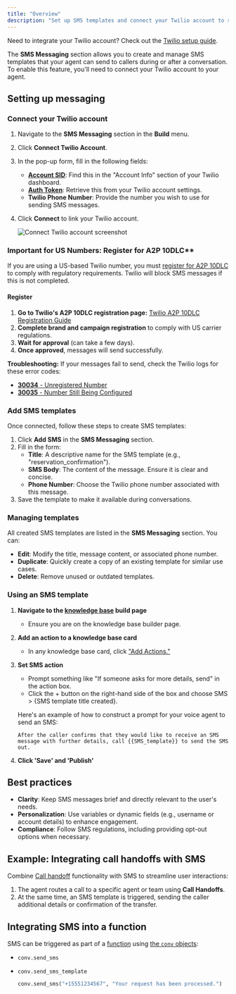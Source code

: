 ```yaml
---
title: "Overview"
description: "Set up SMS templates and connect your Twilio account to send messages through your agent."
---
```


<Tip> Need to integrate your Twilio account? Check out the [Twilio setup guide](/telephony/twilio/introduction).</Tip>

The **SMS Messaging** section allows you to create and manage SMS templates that your agent can send to callers during or after
a conversation. To enable this feature, you'll need to connect your Twilio account to your agent.

## Setting up messaging

### Connect your Twilio account
1. Navigate to the **SMS Messaging** section in the **Build** menu.
2. Click **Connect Twilio Account**.
3. In the pop-up form, fill in the following fields:
   - [**Account SID**](https://help.twilio.com/articles/14726256820123-What-is-a-Twilio-Account-SID-and-where-can-I-find-it-): Find this in the "Account Info" section of your Twilio dashboard.
   - [**Auth Token**](https://www.twilio.com/docs/iam/api/authtoken): Retrieve this from your Twilio account settings.
   - **Twilio Phone Number**: Provide the number you wish to use for sending SMS messages.
4. Click **Connect** to link your Twilio account.

   ![Connect Twilio account screenshot](/images/sms-twilio-setup.png)

### Important for US Numbers: Register for A2P 10DLC**
If you are using a US-based Twilio number, you must [register for A2P 10DLC](https://www.twilio.com/docs/messaging/compliance/a2p-10dlc#who-needs-to-register-for-a2p-10dlc) to comply with regulatory requirements. Twilio will block SMS messages if this is not completed.

#### Register
1. **Go to Twilio's A2P 10DLC registration page:**
   [Twilio A2P 10DLC Registration Guide](https://help.twilio.com/articles/1260800720410-What-is-A2P-10DLC-)
2. **Complete brand and campaign registration** to comply with US carrier regulations.
3. **Wait for approval** (can take a few days).
4. **Once approved**, messages will send successfully.

**Troubleshooting:** If your messages fail to send, check the Twilio logs for these error codes:
- [**30034** - Unregistered Number](https://www.twilio.com/docs/api/errors/30034)
- [**30035** - Number Still Being Configured](https://www.twilio.com/docs/api/errors/30035)

### Add SMS templates
Once connected, follow these steps to create SMS templates:
1. Click **Add SMS** in the **SMS Messaging** section.
2. Fill in the form:
   - **Title**: A descriptive name for the SMS template (e.g., "reservation_confirmation").
   - **SMS Body**: The content of the message. Ensure it is clear and concise.
   - **Phone Number**: Choose the Twilio phone number associated with this message.
3. Save the template to make it available during conversations.

### Managing templates
All created SMS templates are listed in the **SMS Messaging** section. You can:
- **Edit**: Modify the title, message content, or associated phone number.
- **Duplicate**: Quickly create a copy of an existing template for similar use cases.
- **Delete**: Remove unused or outdated templates.

### Using an SMS template

1. **Navigate to the [knowledge base](/knowledge-base/introduction) build page**
    - Ensure you are on the knowledge base builder page.

2. **Add an action to a knowledge base card**
    - In any knowledge base card, click ["Add Actions."](/knowledge-base/how-to-setup-action/send-sms)

3. **Set SMS action**
    - Prompt something like "If someone asks for more details, send" in the action box.
    - Click the + button on the right-hand side of the box and choose SMS > \{SMS template title created}.

    Here's an example of how to construct a prompt for your voice agent to send an SMS:

    ```plaintext
    After the caller confirms that they would like to receive an SMS message with further details, call {{SMS_template}} to send the SMS out.
    ```

4. **Click 'Save' and 'Publish'**

## Best practices
- **Clarity**: Keep SMS messages brief and directly relevant to the user's needs.
- **Personalization**: Use variables or dynamic fields (e.g., username or account details) to enhance engagement.
- **Compliance**: Follow SMS regulations, including providing opt-out options when necessary.

## Example: Integrating call handoffs with SMS
Combine [Call handoff](/call-handoff/introduction) functionality with SMS to streamline user interactions:
1. The agent routes a call to a specific agent or team using **Call Handoffs**.
2. At the same time, an SMS template is triggered, sending the caller additional details or confirmation of the transfer.

## Integrating SMS into a function

SMS can be triggered as part of a [function](/function/introduction) using [the `conv` objects](/function/classes/conv-object):
 - `conv.send_sms`
 - `conv.send_sms_template`

    ```python
    conv.send_sms("+15551234567", "Your request has been processed.")
